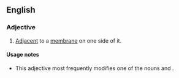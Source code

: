 ==English==

===Adjective===
{{en-adj|-}}

# {{biology}} [[adjacent|Adjacent]] to a [[membrane]] on one side of it.

====Usage notes====
* This adjective most frequently modifies one of the nouns {{term|region}} and {{term|domain}}.